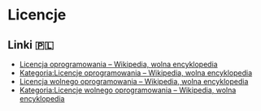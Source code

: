 # Licencje

## Linki 🇵🇱

- [Licencja oprogramowania – Wikipedia, wolna encyklopedia](https://pl.wikipedia.org/wiki/Licencja_oprogramowania)
- [Kategoria:Licencje oprogramowania – Wikipedia, wolna encyklopedia](https://pl.wikipedia.org/wiki/Kategoria:Licencje_oprogramowania)
- [Licencja wolnego oprogramowania – Wikipedia, wolna encyklopedia](https://pl.wikipedia.org/wiki/Licencja_wolnego_oprogramowania)
- [Kategoria:Licencje wolnego oprogramowania – Wikipedia, wolna encyklopedia](https://pl.wikipedia.org/wiki/Kategoria:Licencje_wolnego_oprogramowania)
